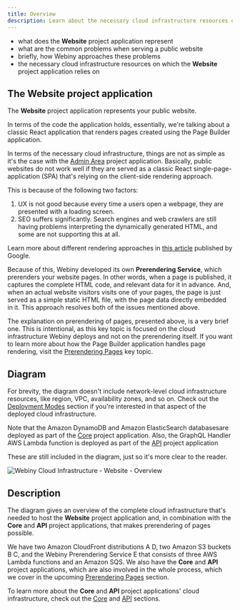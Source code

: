 ```yaml
---
title: Overview
description: Learn about the necessary cloud infrastructure resources on which the Website project application relies on.
---
```



<Alert type="success" title="What you’ll learn">

- what does the **Website** project application represent
- what are the common problems when serving a public website
- briefly, how Webiny approaches these problems
- the necessary cloud infrastructure resources on which the **Website** project application relies on

</Alert>

## The Website project application

The **Website** project application represents your public website.

In terms of the code the application holds, essentially, we're talking about a classic React application that renders pages created using the Page Builder application.

In terms of the necessary cloud infrastructure, things are not as simple as it's the case with the [Admin Area](/docs/{version}/architecture/admin/overview) project application. Basically, public websites do not work well if they are served as a classic React single-page-application (SPA) that's relying on the client-side rendering approach.

This is because of the following two factors:

1. UX is not good because every time a users open a webpage, they are presented with a loading screen.
2. SEO suffers significantly. Search engines and web crawlers are still having problems interpreting the dynamically generated HTML, and some are not supporting this at all.

<Alert type="info">

Learn more about different rendering approaches in [this article](https://developers.google.com/web/updates/2019/02/rendering-on-the-web) published by Google.

</Alert>

Because of this, Webiny developed its own **Prerendering Service**, which prerenders your website pages. In other words, when a page is published, it captures the complete HTML code, and relevant data for it in advance. And, when an actual website visitors visits one of your pages, the page is just served as a simple static HTML file, with the page data directly embedded in it. This approach resolves both of the issues mentioned above.

<Alert type="success">

The explanation on prerendering of pages, presented above, is a very brief one. This is intentional, as this key topic is focused on the cloud infrastructure Webiny deploys and not on the prerendering itself. If you want to learn more about how the Page Builder application handles page rendering, visit the [Prerendering Pages](/docs/{version}/architecture/website/prerendering-pages) key topic.

</Alert>

## Diagram

<Alert type="info">

For brevity, the diagram doesn't include network-level cloud infrastructure resources, like region, VPC, availability zones, and so on. Check out the [Deployment Modes](/docs/{version}/architecture/deployment-modes/introduction) section if you're interested in that aspect of the deployed cloud infrastructure.

</Alert>

<Alert type="info">

Note that the Amazon DynamoDB and Amazon ElasticSearch databasesare deployed as part of the [Core](/docs/{version}/architecture/core/overview) project application. Also, the GraphQL Handler AWS Lambda function is deployed as part of the [API](/docs/{version}/architecture/api/overview) project application

These are still included in the diagram, just so it's more clear to the reader.

</Alert>

<Image
  src={websiteOverview}
  title="Webiny Cloud Infrastructure - Website - Overview"
  shadow={false}
/>

## Description

The diagram gives an overview of the complete cloud infrastructure that's needed to host the **Website** project application and, in combination with the **Core** and **API** project applications, that makes prerendering of pages possible.

We have two Amazon CloudFront distributions <diagram-letter>A</diagram-letter> <diagram-letter>D</diagram-letter>, two Amazon S3 buckets <diagram-letter>B</diagram-letter> <diagram-letter>C</diagram-letter>, and the Webiny Prerendering Service <diagram-letter>E</diagram-letter> that consists of three AWS Lambda functions and an Amazon SQS. We also have the **Core** and **API** project applications, which are also involved in the whole process, which we cover in the upcoming [Prerendering Pages](/docs/{version}/architecture/website/prerendering-pages) section.

<Alert type="info">

To learn more about the **Core** and **API** project applications' cloud infrastructure, check out the [Core](/docs/{version}/architecture/core/overview) and [API](/docs/{version}/architecture/api/overview) sections.

</Alert>
